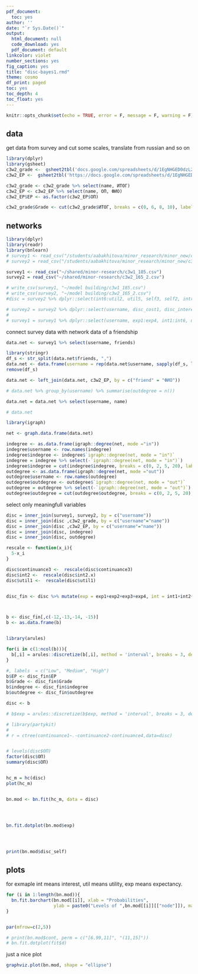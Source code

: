 ```yaml
---
pdf_document:
  toc: yes
author: ''
date: "`r Sys.Date()`"
output:
  html_document: null
  code_download: yes
  pdf_document: default
linkcolor: violet
number_sections: yes
fig_caption: yes
title: "disc-bayes1.rmd"
theme: cosmo
df_print: paged
toc: yes
toc_depth: 4
toc_float: yes
---
```

  
  ```r
knitr::opts_chunk$set(echo = TRUE, error = F, message = F, warning = F)
```



## data

get data from survey and cut some scales, translate from russian and so on

```r
library(dplyr)
library(gsheet)
c3w2_grade <-  gsheet2tbl('docs.google.com/spreadsheets/d/1EgNHGED0dzL2akdJCa4p_pivGcBL92UFQMISnM9hbCk')
c3w2_EP <-  gsheet2tbl('https://docs.google.com/spreadsheets/d/1EgNHGED0dzL2akdJCa4p_pivGcBL92UFQMISnM9hbCk/edit#gid=756399313')

c3w2_grade <- c3w2_grade %>% select(name, ИТОГ)
c3w2_EP <- c3w2_EP %>% select(name, ОП, ФИО)
c3w2_EP$EP <- as.factor(c3w2_EP$ОП)

c3w2_grade$Grade <- cut(c3w2_grade$ИТОГ, breaks = c(0, 6, 8, 10), labels = c("Ok", "Good", "Exellent"))
```

## networks


```r
library(dplyr)
library(readr)
library(bnlearn)
# survey1 <- read_csv("/students/aabakhitova/minor_research/minor_new/c3w1_185.csv")
# survey2 = read_csv("/students/aabakhitova/minor_research/minor_new/c3w2_165_2.csv") 

survey1 <- read_csv("~/shared/minor-research/c3w1_185.csv")
survey2 = read_csv("~/shared/minor-research/c3w2_165_2.csv") 

# write_csv(survey1, "~/model building/c3w1_185.csv")
# write_csv(survey2, "~/model building/c3w2_165_2.csv")
#disc = survey2 %>% dplyr::select(int6:util2, util5, self3, self2, intrinsic1, extrinsic1, costeff2:disc_cost1) %>% na.omit()

# survey2 = survey2 %>% dplyr::select(username, disc_cost1, disc_interest, disc_self, disc_utility) %>% na.omit()
# 
# survey1 = survey1 %>% dplyr::select(username, exp1:exp4, int1:int6, util1:util5, cost1:cost6, imp1:imp4) %>% na.omit()
```


connect survey data with network data of a friendship

```r
data.net <- survey1 %>% select(username, friends)

library(stringr)
df_s <- str_split(data.net$friends, ",")
data.net <- data.frame(username = rep(data.net$username, sapply(df_s, length)), friend = unlist(df_s))
remove(df_s)

data.net <- left_join(data.net, c3w2_EP, by = c("friend" = "ФИО"))

# data.net %>% group_by(username) %>% summarise(outdegree = n())

data.net = data.net %>% select(username, name)

# data.net

library(igraph)

net <- graph.data.frame(data.net)

indegree <- as.data.frame(igraph::degree(net, mode ="in"))
indegree$username <- row.names(indegree)
indegree$indegree <- indegree$`igraph::degree(net, mode = "in")`
indegree = indegree %>% select(-`igraph::degree(net, mode = "in")`)
indegree$indegree = cut(indegree$indegree, breaks = c(0, 2, 5, 20), labels = c("2less", "3-5", "Many"))
outdegree <- as.data.frame(igraph::degree(net, mode ="out"))
outdegree$username <- row.names(outdegree)
outdegree$outdegree <- outdegree$`igraph::degree(net, mode = "out")`
outdegree = outdegree %>% select(-`igraph::degree(net, mode = "out")`)
outdegree$outdegree = cut(outdegree$outdegree, breaks = c(0, 2, 5, 20), labels = c("2less", "3-5", "Many"))

```

select only meaningfull variables

```r
disc = inner_join(survey1, survey2, by = c("username"))
disc = inner_join(disc ,c3w2_grade, by = c("username"="name"))
disc = inner_join(disc ,c3w2_EP, by = c("username"="name"))
disc = inner_join(disc, indegree)
disc = inner_join(disc, outdegree)

rescale <- function(x_i){
  5-x_i
}

disc$continuance3 <-  rescale(disc$continuance3)
disc$int2 <-  rescale(disc$int2.x)
disc$util1 <-  rescale(disc$util1)


disc_fin <- disc %>% mutate(exp = exp1+exp2+exp3+exp4, int = int1+int2+int3+int4+int5, util=util1+util2.x+util3+util4+util5.x, costA= cost1+cost2+cost3+cost4+cost5+cost8+cost9, costB=cost6+cost7, imp=imp1+imp2+imp3+imp4, cont = continuance1 + continuance2 + continuance3 + continuance4) %>% select(exp, int, util, costA, costB,  imp, cont, disc_cost1, disc_interest, disc_self, disc_utility, Grade, EP, indegree, outdegree) %>% na.omit()



b <- disc_fin[,c(-12,-13,-14, -15)]
b <- as.data.frame(b)


library(arules)

for(i in c(1:ncol(b))){
  b[,i] = arules::discretize(b[,i], method = 'interval', breaks = 3, debug = T, labels  = c("Low", "Medium", "High") )
}

#, labels  = c("Low", "Medium", "High")
b$EP <- disc_fin$EP
b$Grade <- disc_fin$Grade
b$indegree <- disc_fin$indegree
b$outdegree <- disc_fin$outdegree

disc <- b

# b$exp = arules::discretize(b$exp, method = 'interval', breaks = 3, debug = T, labels  = c("Low", "Medium", "High")) 

# library(partykit)
# 
# r = ctree(continuance1~.-continuance2-continuance4,data=disc)


# levels(disc$ОП)
factor(disc$ОП)
summary(disc$ОП)


hc_m = hc(disc)
plot(hc_m)


bn.mod <- bn.fit(hc_m, data = disc)




bn.fit.dotplot(bn.mod$exp)




print(bn.mod$disc_self)
```

## plots

for exmaple int means interest, util means utility, exp means expectancy.

```r
for (i in 1:length(bn.mod)){
  bn.fit.barchart(bn.mod[[i]], xlab = "Probabilities",
                  ylab = paste0("Levels of ",bn.mod[[i]][["node"]]), main = paste0("Conditional Probabilities of ", bn.mod[[i]][["parents"]]))
}


par(mfrow=c(2,5))
```


```r
# print(bn.mod$cont, perm = c("[6.99,11]", "(11,15]"))
# bn.fit.dotplot(fit$d)
```


just a nice plot

```r
graphviz.plot(bn.mod, shape = "ellipse")
```
